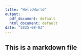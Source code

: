 ```yaml
---
title: "HelloWorld"
output:
  pdf_document: default
  html_document: default
date: "2025-08-03"
---
```


## This is a markdown file